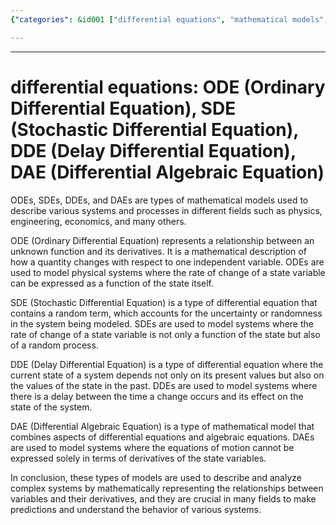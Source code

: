 ```yaml
---
{"categories": &id001 ["differential equations", "mathematical models", "physics", "engineering", "economics", "odes", "sdes", "ddes", "daes"], "category": "Mathematics", "date": "2023-02-08 05:28:48", "description": "Differential equations are a type of mathematical model utilized across various disciplines such as physics, engineering, and economics to establish relationships between variables and their derivatives. These equations come in different forms, including Ordinary Differential Equations (ODEs), Stochastic Differential Equations (SDEs), Delay Differential Equations (DDEs), and Distributional Differential Equations (DAEs), each designed to account for specific system properties or uncertainties.", "tags": *id001, "title": "differential equations: ODE (Ordinary Differential Equation), SDE (Stochastic Differential Equation), DDE (Delay Differential Equation), DAE (Differential Algebraic Equation)"}

---
```


------

# differential equations: ODE (Ordinary Differential Equation), SDE (Stochastic Differential Equation), DDE (Delay Differential Equation), DAE (Differential Algebraic Equation)

ODEs, SDEs, DDEs, and DAEs are types of mathematical models used to describe various systems and processes in different fields such as physics, engineering, economics, and many others.

ODE (Ordinary Differential Equation) represents a relationship between an unknown function and its derivatives. It is a mathematical description of how a quantity changes with respect to one independent variable. ODEs are used to model physical systems where the rate of change of a state variable can be expressed as a function of the state itself.

SDE (Stochastic Differential Equation) is a type of differential equation that contains a random term, which accounts for the uncertainty or randomness in the system being modeled. SDEs are used to model systems where the rate of change of a state variable is not only a function of the state but also of a random process.

DDE (Delay Differential Equation) is a type of differential equation where the current state of a system depends not only on its present values but also on the values of the state in the past. DDEs are used to model systems where there is a delay between the time a change occurs and its effect on the state of the system.

DAE (Differential Algebraic Equation) is a type of mathematical model that combines aspects of differential equations and algebraic equations. DAEs are used to model systems where the equations of motion cannot be expressed solely in terms of derivatives of the state variables.

In conclusion, these types of models are used to describe and analyze complex systems by mathematically representing the relationships between variables and their derivatives, and they are crucial in many fields to make predictions and understand the behavior of various systems.

